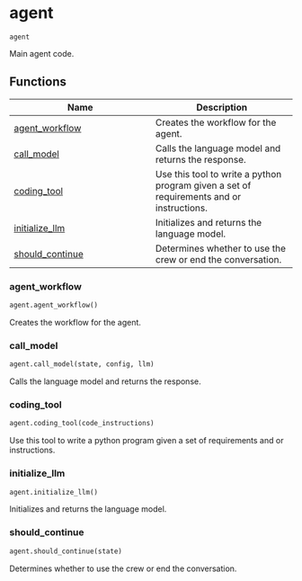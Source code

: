 # agent { #ibis_crew_ai.agent }

`agent`

Main agent code.

## Functions

| Name | Description |
| --- | --- |
| [agent_workflow](#ibis_crew_ai.agent.agent_workflow) | Creates the workflow for the agent. |
| [call_model](#ibis_crew_ai.agent.call_model) | Calls the language model and returns the response. |
| [coding_tool](#ibis_crew_ai.agent.coding_tool) | Use this tool to write a python program given a set of requirements and or instructions. |
| [initialize_llm](#ibis_crew_ai.agent.initialize_llm) | Initializes and returns the language model. |
| [should_continue](#ibis_crew_ai.agent.should_continue) | Determines whether to use the crew or end the conversation. |

### agent_workflow { #ibis_crew_ai.agent.agent_workflow }

```python
agent.agent_workflow()
```

Creates the workflow for the agent.

### call_model { #ibis_crew_ai.agent.call_model }

```python
agent.call_model(state, config, llm)
```

Calls the language model and returns the response.

### coding_tool { #ibis_crew_ai.agent.coding_tool }

```python
agent.coding_tool(code_instructions)
```

Use this tool to write a python program given a set of requirements and or instructions.

### initialize_llm { #ibis_crew_ai.agent.initialize_llm }

```python
agent.initialize_llm()
```

Initializes and returns the language model.

### should_continue { #ibis_crew_ai.agent.should_continue }

```python
agent.should_continue(state)
```

Determines whether to use the crew or end the conversation.